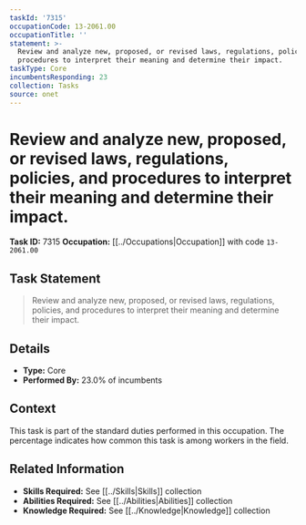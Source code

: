 ```yaml
---
taskId: '7315'
occupationCode: 13-2061.00
occupationTitle: ''
statement: >-
  Review and analyze new, proposed, or revised laws, regulations, policies, and
  procedures to interpret their meaning and determine their impact.
taskType: Core
incumbentsResponding: 23
collection: Tasks
source: onet
---
```

# Review and analyze new, proposed, or revised laws, regulations, policies, and procedures to interpret their meaning and determine their impact.

**Task ID:** 7315
**Occupation:** [[../Occupations|Occupation]] with code `13-2061.00`

## Task Statement

> Review and analyze new, proposed, or revised laws, regulations, policies, and procedures to interpret their meaning and determine their impact.

## Details

- **Type:** Core
- **Performed By:** 23.0% of incumbents

## Context

This task is part of the standard duties performed in this occupation. The percentage indicates how common this task is among workers in the field.

## Related Information

- **Skills Required:** See [[../Skills|Skills]] collection
- **Abilities Required:** See [[../Abilities|Abilities]] collection
- **Knowledge Required:** See [[../Knowledge|Knowledge]] collection
